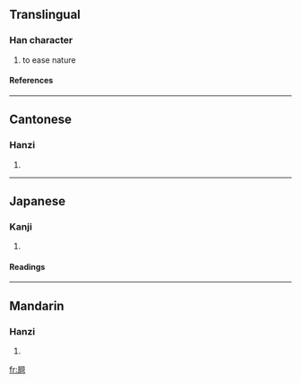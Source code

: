 ==Translingual==
===Han character===
{{Han char|rn=44|rad=尸|as=08|sn=11|four=7722<sub>1</sub>|canj=尸弓中口 (SNLR)}}
# to ease nature
====References====
{{Han ref|kx=0302.180|dkj=07727|dj=0599.320|hdz=20976.100|uh=5C59|ud=23641|bh=D4F3|bd=54515}}
----
==Cantonese==
===Hanzi===
{{yue-hanzi|jyut=|y=o1}}
# {{defn|Cantonese}}
----
==Japanese==
===Kanji===
{{ja-kanji|grade=|rs=尸08}}
# {{defn|Japanese}} 
====Readings====
{{ja-readings|on=[[あ]] (a)|kun=}}
----
==Mandarin==
===Hanzi===
{{cmn-hanzi|pin=[[ē]] (e1)|wg=o<sup>1</sup>}}
# {{defn|Mandarin}}

[[fr:屙]]